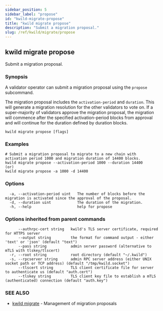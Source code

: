 ```yaml
---
sidebar_position: 5
sidebar_label: "propose"
id: "kwild-migrate-propose"
title: "kwild migrate propose"
description: "Submit a migration proposal."
slug: /ref/kwild/migrate/propose
---
```


## kwild migrate propose

Submit a migration proposal.

### Synopsis

A validator operator can submit a migration proposal using the `propose` subcommand.
	
The migration proposal includes the `activation-period` and `duration`. This will generate a migration resolution
for the other validators to vote on. If a super-majority of validators approve the migration proposal, the migration will
commence after the specified activation-period blocks from approval and will continue for the duration defined by duration blocks.

```
kwild migrate propose [flags]
```

### Examples

```
# Submit a migration proposal to migrate to a new chain with activation period 1000 and migration duration of 14400 blocks.
kwild migrate propose --activation-period 1000 --duration 14400
(or)
kwild migrate propose -a 1000 -d 14400
```

### Options

```
  -a, --activation-period uint   The number of blocks before the migration is activated since the approval of the proposal.
  -d, --duration uint            The duration of the migration.
  -h, --help                     help for propose
```

### Options inherited from parent commands

```
      --authrpc-cert string   kwild's TLS server certificate, required for HTTPS server
      --output string         the format for command output - either 'text' or 'json' (default "text")
      --pass string           admin server password (alternative to mTLS with tlskey/tlscert)
  -r, --root string           root directory (default "~/.kwild")
  -s, --rpcserver string      admin RPC server address (either UNIX socket path or TCP address) (default "/tmp/kwild.socket")
      --tlscert string        TLS client certificate file for server to authenticate us (default "auth.cert")
      --tlskey string         TLS client key file to establish a mTLS (authenticated) connection (default "auth.key")
```

### SEE ALSO

* [kwild migrate](/docs/ref/kwild/migrate)	 - Management of migration proposals

